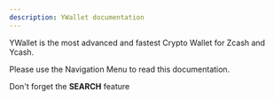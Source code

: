 ```yaml
---
description: YWallet documentation
---
```


YWallet is the most advanced and fastest
Crypto Wallet for Zcash and Ycash.

Please use the Navigation Menu to
read this documentation.

Don't forget the **SEARCH** feature
